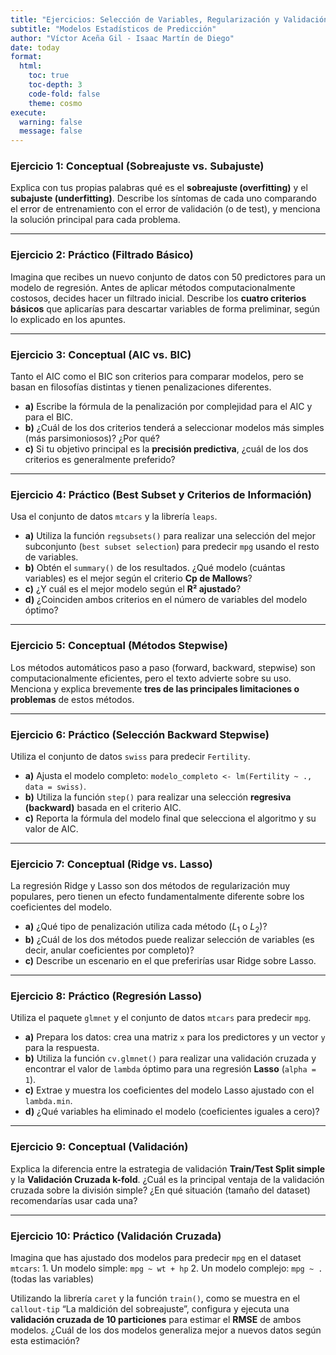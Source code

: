 ```yaml
---
title: "Ejercicios: Selección de Variables, Regularización y Validación"
subtitle: "Modelos Estadísticos de Predicción"
author: "Víctor Aceña Gil - Isaac Martín de Diego"
date: today
format: 
  html:
    toc: true
    toc-depth: 3
    code-fold: false
    theme: cosmo
execute:
  warning: false
  message: false
---
```


### **Ejercicio 1: Conceptual (Sobreajuste vs. Subajuste)**

Explica con tus propias palabras qué es el **sobreajuste (overfitting)** y el **subajuste (underfitting)**. Describe los síntomas de cada uno comparando el error de entrenamiento con el error de validación (o de test), y menciona la solución principal para cada problema.

-----

### **Ejercicio 2: Práctico (Filtrado Básico)**

Imagina que recibes un nuevo conjunto de datos con 50 predictores para un modelo de regresión. Antes de aplicar métodos computacionalmente costosos, decides hacer un filtrado inicial. Describe los **cuatro criterios básicos** que aplicarías para descartar variables de forma preliminar, según lo explicado en los apuntes.

-----

### **Ejercicio 3: Conceptual (AIC vs. BIC)**

Tanto el AIC como el BIC son criterios para comparar modelos, pero se basan en filosofías distintas y tienen penalizaciones diferentes.

- **a)** Escribe la fórmula de la penalización por complejidad para el AIC y para el BIC.
- **b)** ¿Cuál de los dos criterios tenderá a seleccionar modelos más simples (más parsimoniosos)? ¿Por qué?
- **c)** Si tu objetivo principal es la **precisión predictiva**, ¿cuál de los dos criterios es generalmente preferido?

-----

### **Ejercicio 4: Práctico (Best Subset y Criterios de Información)**

Usa el conjunto de datos `mtcars` y la librería `leaps`.

- **a)** Utiliza la función `regsubsets()` para realizar una selección del mejor subconjunto (`best subset selection`) para predecir `mpg` usando el resto de variables.
- **b)** Obtén el `summary()` de los resultados. ¿Qué modelo (cuántas variables) es el mejor según el criterio **Cp de Mallows**?
- **c)** ¿Y cuál es el mejor modelo según el **R² ajustado**?
- **d)** ¿Coinciden ambos criterios en el número de variables del modelo óptimo?

-----

### **Ejercicio 5: Conceptual (Métodos Stepwise)**

Los métodos automáticos paso a paso (forward, backward, stepwise) son computacionalmente eficientes, pero el texto advierte sobre su uso. Menciona y explica brevemente **tres de las principales limitaciones o problemas** de estos métodos.

-----

### **Ejercicio 6: Práctico (Selección Backward Stepwise)**

Utiliza el conjunto de datos `swiss` para predecir `Fertility`.

- **a)** Ajusta el modelo completo: `modelo_completo <- lm(Fertility ~ ., data = swiss)`.
- **b)** Utiliza la función `step()` para realizar una selección **regresiva (backward)** basada en el criterio AIC.
- **c)** Reporta la fórmula del modelo final que selecciona el algoritmo y su valor de AIC.

-----

### **Ejercicio 7: Conceptual (Ridge vs. Lasso)**

La regresión Ridge y Lasso son dos métodos de regularización muy populares, pero tienen un efecto fundamentalmente diferente sobre los coeficientes del modelo.

- **a)** ¿Qué tipo de penalización utiliza cada método ($L_1$ o $L_2$)?
- **b)** ¿Cuál de los dos métodos puede realizar selección de variables (es decir, anular coeficientes por completo)?
- **c)** Describe un escenario en el que preferirías usar Ridge sobre Lasso. 

-----

### **Ejercicio 8: Práctico (Regresión Lasso)**

Utiliza el paquete `glmnet` y el conjunto de datos `mtcars` para predecir `mpg`.

- **a)** Prepara los datos: crea una matriz `x` para los predictores y un vector `y` para la respuesta.
- **b)** Utiliza la función `cv.glmnet()` para realizar una validación cruzada y encontrar el valor de `lambda` óptimo para una regresión **Lasso** (`alpha = 1`).
- **c)** Extrae y muestra los coeficientes del modelo Lasso ajustado con el `lambda.min`.
- **d)** ¿Qué variables ha eliminado el modelo (coeficientes iguales a cero)?

-----

### **Ejercicio 9: Conceptual (Validación)**

Explica la diferencia entre la estrategia de validación **Train/Test Split simple** y la **Validación Cruzada k-fold**. ¿Cuál es la principal ventaja de la validación cruzada sobre la división simple? ¿En qué situación (tamaño del dataset) recomendarías usar cada una?

-----

### **Ejercicio 10: Práctico (Validación Cruzada)**

Imagina que has ajustado dos modelos para predecir `mpg` en el dataset `mtcars`:
1.  Un modelo simple: `mpg ~ wt + hp`
2.  Un modelo complejo: `mpg ~ .` (todas las variables)

Utilizando la librería `caret` y la función `train()`, como se muestra en el `callout-tip` "La maldición del sobreajuste", configura y ejecuta una **validación cruzada de 10 particiones** para estimar el **RMSE** de ambos modelos. ¿Cuál de los dos modelos generaliza mejor a nuevos datos según esta estimación?